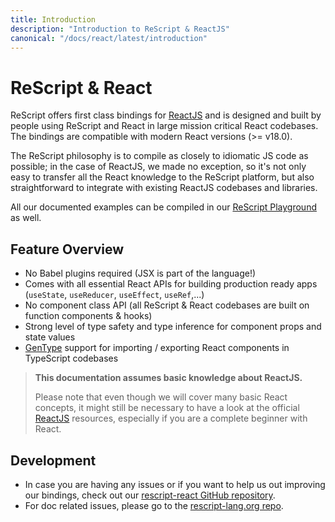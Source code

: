 ```yaml
---
title: Introduction
description: "Introduction to ReScript & ReactJS"
canonical: "/docs/react/latest/introduction"
---
```


# ReScript & React

ReScript offers first class bindings for [ReactJS](https://react.dev) and is designed and built by people using ReScript and React in large mission critical React codebases. The bindings are compatible with modern React versions (>= v18.0).

The ReScript philosophy is to compile as closely to idiomatic JS code as possible; in the case of ReactJS, we made no exception, so it's not only easy to transfer all the React knowledge to the ReScript platform, but also straightforward to integrate with existing ReactJS codebases and libraries.

All our documented examples can be compiled in our [ReScript Playground](/try) as well.

## Feature Overview

- No Babel plugins required (JSX is part of the language!)
- Comes with all essential React APIs for building production ready apps (`useState`, `useReducer`, `useEffect`, `useRef`,...)
- No component class API (all ReScript & React codebases are built on function components & hooks)
- Strong level of type safety and type inference for component props and state values
- [GenType](/docs/manual/latest/gentype-introduction) support for importing / exporting React components in TypeScript codebases

> **This documentation assumes basic knowledge about ReactJS.**
>
> Please note that even though we will cover many basic React concepts, it might still be necessary to have a look at the official [ReactJS](https://react.dev) resources, especially if you are a complete beginner with React.

## Development

- In case you are having any issues or if you want to help us out improving our bindings, check out our [rescript-react GitHub repository](https://github.com/rescript-lang/rescript-react).
- For doc related issues, please go to the [rescript-lang.org repo](https://github.com/reason-association/rescript-lang.org).
